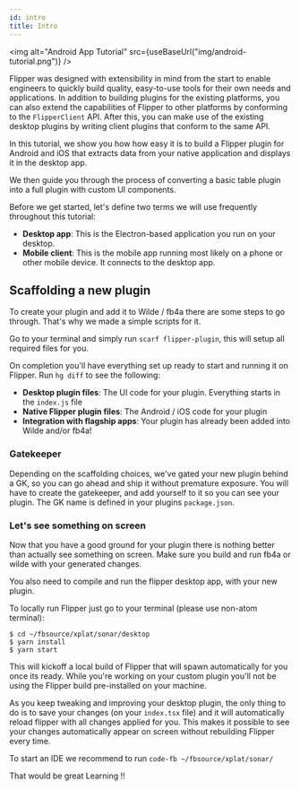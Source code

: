 ```yaml
---
id: intro
title: Intro
---
```


<img alt="Android App Tutorial" src={useBaseUrl("img/android-tutorial.png")} />

Flipper was designed with extensibility in mind from the start to enable engineers to quickly build quality, easy-to-use tools for their own needs and applications.
In addition to building plugins for the existing platforms, you can also extend the capabilities of Flipper to other platforms by conforming to the `FlipperClient` API. After this, you can make use of the existing desktop plugins by writing client plugins that conform to the same API.

In this tutorial, we show you how how easy it is to build a Flipper plugin
for Android and iOS that extracts data from your native application and
displays it in the desktop app.

We then guide you through the process of converting a basic table plugin into
a full plugin with custom UI components.

Before we get started, let's define two terms we will use frequently throughout
this tutorial:

- **Desktop app**: This is the Electron-based application you run on your desktop.
- **Mobile client**: This is the mobile app running most likely on a phone or other mobile device. It connects to the desktop app.

<FbInternalOnly>

## Scaffolding a new plugin

To create your plugin and add it to Wilde / fb4a there are some steps to go through. That's why we made a simple scripts for it.

Go to your terminal and simply run `scarf flipper-plugin`, this will setup all required files for you.

On completion you'll have everything set up ready to start and running it on Flipper. Run `hg diff` to see the following:

* **Desktop plugin files**: The UI code for your plugin. Everything starts in the `index.js` file
* **Native Flipper plugin files**: The Android / iOS code for your plugin
* **Integration with flagship apps**: Your plugin has already been added into Wilde and/or fb4a!

### Gatekeeper

Depending on the scaffolding choices, we've gated your new plugin behind a GK, so you can go ahead and ship it without premature exposure. You will have to create the gatekeeper, and add yourself to it so you can see your plugin. The GK name is defined in your plugins `package.json`.

### Let's see something on screen

Now that you have a good ground for your plugin there is nothing better than actually see something on screen. Make sure you build and run fb4a or wilde with your generated changes.

You also need to compile and run the flipper desktop app, with your new plugin.

To locally run Flipper just go to your terminal (please use non-atom terminal):

```
$ cd ~/fbsource/xplat/sonar/desktop
$ yarn install
$ yarn start
```
This will kickoff a local build of Flipper that will spawn automatically for you once its ready. While you're working on your custom plugin you'll not be using the Flipper build pre-installed on your machine.

As you keep tweaking and improving your desktop plugin, the only thing to do is to save your changes (on your `index.tsx` file) and it will automatically reload flipper with all changes applied for you. This makes it possible to see your changes automatically appear on screen without rebuilding Flipper every time.

To start an IDE we recommend to run `code-fb ~/fbsource/xplat/sonar/`

</FbInternalOnly>

That would be great Learning !!
